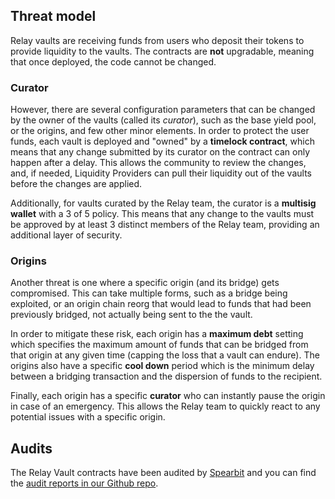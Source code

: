 ## Threat model

Relay vaults are receiving funds from users who deposit their tokens to provide liquidity to the vaults. The contracts are **not** upgradable, meaning that once deployed, the code cannot be changed.

### Curator

However, there are several configuration parameters that can be changed by the owner of the vaults (called its _curator_), such as the base yield pool, or the origins, and few other minor elements. In order to protect the user funds, each vault is deployed and "owned" by a **timelock contract**, which means that any change submitted by its curator on the contract can only happen after a delay. This allows the community to review the changes, and, if needed, Liquidity Providers can pull their liquidity out of the vaults before the changes are applied.

Additionally, for vaults curated by the Relay team, the curator is a **multisig wallet** with a 3 of 5 policy. This means that any change to the vaults must be approved by at least 3 distinct members of the Relay team, providing an additional layer of security.

### Origins

Another threat is one where a specific origin (and its bridge) gets compromised. This can take multiple forms, such as a bridge being exploited, or an origin chain reorg that would lead to funds that had been previously bridged, not actually being sent to the the vault.

In order to mitigate these risk, each origin has a **maximum debt** setting which specifies the maximum amount of funds that can be bridged from that origin at any given time (capping the loss that a vault can endure). The origins also have a specific **cool down** period which is the minimum delay between a bridging transaction and the dispersion of funds to the recipient.

Finally, each origin has a specific **curator** who can instantly pause the origin in case of an emergency. This allows the Relay team to quickly react to any potential issues with a specific origin.

## Audits

The Relay Vault contracts have been audited by [Spearbit](https://spearbit.com/) and you can find the [audit reports in our Github repo](https://github.com/relayprotocol/relay-vaults/blob/main/docs/README.md).
